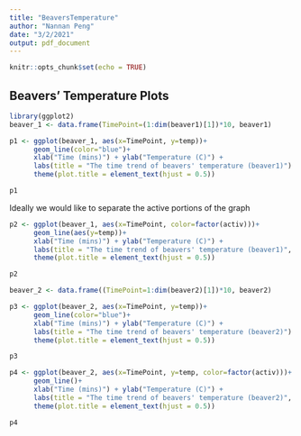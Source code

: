 ---
title: "BeaversTemperature"
author: "Nannan Peng"
date: "3/2/2021"
output: pdf_document
---

```{r setup, include=FALSE}
knitr::opts_chunk$set(echo = TRUE)
```

## Beavers' Temperature Plots


```{r}
library(ggplot2)
beaver_1 <- data.frame(TimePoint=(1:dim(beaver1)[1])*10, beaver1)

p1 <- ggplot(beaver_1, aes(x=TimePoint, y=temp))+
      geom_line(color="blue")+
      xlab("Time (mins)") + ylab("Temperature (C)") +
      labs(title = "The time trend of beavers' temperature (beaver1)") +
      theme(plot.title = element_text(hjust = 0.5))

p1
```

Ideally we would like to separate the active portions of the graph

```{r}
p2 <- ggplot(beaver_1, aes(x=TimePoint, color=factor(activ)))+
      geom_line(aes(y=temp))+
      xlab("Time (mins)") + ylab("Temperature (C)") +
      labs(title = "The time trend of beavers' temperature (beaver1)", color="Activity") +
      theme(plot.title = element_text(hjust = 0.5))

p2
```
```{r}
beaver_2 <- data.frame((TimePoint=1:dim(beaver2)[1])*10, beaver2)

p3 <- ggplot(beaver_2, aes(x=TimePoint, y=temp))+
      geom_line(color="blue")+
      xlab("Time (mins)") + ylab("Temperature (C)") +
      labs(title = "The time trend of beavers' temperature (beaver2)") +
      theme(plot.title = element_text(hjust = 0.5))

p3
```
```{r}
p4 <- ggplot(beaver_2, aes(x=TimePoint, y=temp, color=factor(activ)))+
      geom_line()+
      xlab("Time (mins)") + ylab("Temperature (C)") +
      labs(title = "The time trend of beavers' temperature (beaver2)", color="Activity") +
      theme(plot.title = element_text(hjust = 0.5))

p4
```
